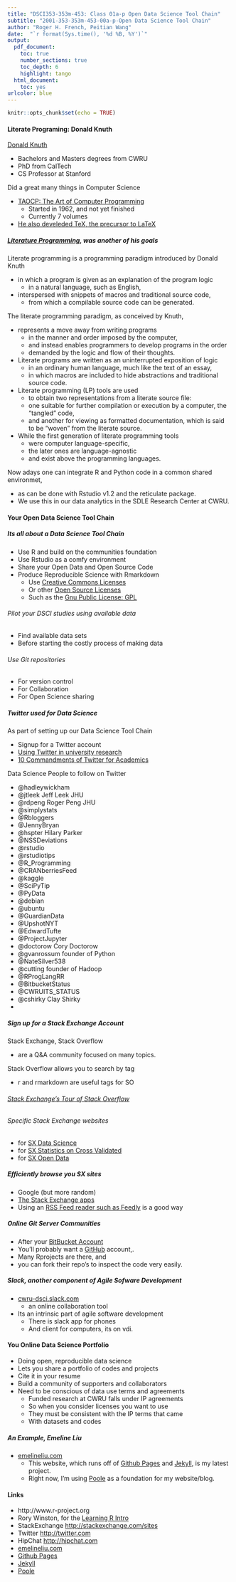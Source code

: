 ```yaml
---
title: "DSCI353-353m-453: Class 01a-p Open Data Science Tool Chain"
subtitle: "2001-353-353m-453-00a-p-Open Data Science Tool Chain"
author: "Roger H. French, Peitian Wang"
date:  "`r format(Sys.time(), '%d %B, %Y')`"
output: 
  pdf_document:
    toc: true
    number_sections: true
    toc_depth: 6
    highlight: tango
  html_document:
    toc: yes
urlcolor: blue
---
```


```r
knitr::opts_chunk$set(echo = TRUE)
```

 \setcounter{section}{1}
 \setcounter{subsection}{1}
 \setcounter{subsubsection}{2}
 
 <!-- 
 How to make comments inside Rmarkdown
# Script Name: My class notes template for Fall 2016
# Purpose: This is a template Rmd file to start a new class from
# Authors: Roger H. French
# License: Creative Commons Attribution-ShareAlike 4.0 International License.
##########
# Latest Changelog Entires:
# v0.00.01 - Filename.Rmd - Roger French started this blank Rmd script
-->

<!-- Or on a single line like this -->

#### Literate Programing: Donald Knuth

[Donald Knuth](https://en.wikipedia.org/wiki/Donald_Knuth)

  - Bachelors and Masters degrees from CWRU
  - PhD from CalTech
  - CS Professor at Stanford
  
Did a great many things in Computer Science

  - [TAOCP: The Art of Computer Programming](https://en.wikipedia.org/wiki/The_Art_of_Computer_Programming)
    - Started in 1962, and not yet finished
    - Currently 7 volumes
  - [He also develeded TeX, the precursor to LaTeX](https://en.wikipedia.org/wiki/TeX)
  
##### [Literature Programming](https://en.wikipedia.org/wiki/Literate_programming), was another of his goals

Literate programming is a programming paradigm introduced by Donald Knuth 

  - in which a program is given as an explanation of the program logic 
    - in a natural language, such as English, 
  - interspersed with snippets of macros and traditional source code, 
    - from which a compilable source code can be generated.

The literate programming paradigm, as conceived by Knuth, 

  - represents a move away from writing programs 
    - in the manner and order imposed by the computer, 
    - and instead enables programmers to develop programs in the order 
    - demanded by the logic and flow of their thoughts. 
  - Literate programs are written as an uninterrupted exposition of logic 
    - in an ordinary human language, much like the text of an essay, 
    - in which macros are included to hide abstractions and traditional source code.
  - Literate programming (LP) tools are used 
    - to obtain two representations from a literate source file: 
    - one suitable for further compilation or execution by a computer, the "tangled" code, 
    - and another for viewing as formatted documentation, which is said to be "woven" from the literate source. 
  - While the first generation of literate programming tools 
    - were computer language-specific, 
    - the later ones are language-agnostic 
    - and exist above the programming languages.

Now adays one can integrate R and Python code in a common shared environmet, 

  - as can be done with Rstudio v1.2 and the reticulate package.
  - We use this in our data analytics in the SDLE Research Center at CWRU. 

#### Your Open Data Science Tool Chain

##### Its all about a Data Science Tool Chain

  * Use R and build on the communities foundation
  * Use Rstudio as a comfy environment
  * Share your Open Data and Open Source Code
  * Produce Reproducible Science with Rmarkdown  
    + Use [Creative Commons Licenses](https://creativecommons.org/)
    + Or other [Open Source Licenses](https://en.wikipedia.org/wiki/Comparison_of_free_and_open-source_software_licenses)
    + Such as the [Gnu Public License: GPL](https://en.wikipedia.org/wiki/GNU_General_Public_License)


###### Pilot your DSCI studies using available data

  * Find available data sets
  * Before starting the costly process of making data

###### Use Git repositories

  * For version control
  * For Collaboration
  * For Open Science sharing


##### Twitter used for Data Science

As part of setting up our Data Science Tool Chain

  * Signup for a Twitter account 
  * [Using Twitter in university research](http://blogs.lse.ac.uk/impactofsocialsciences/files/2011/11/Published-Twitter_Guide_Sept_2011.pdf)
  * [10 Commandments of Twitter for Academics](http://chronicle.com/article/10-Commandments-of-Twitter-for/131813/)

Data Science People to follow on Twitter

  - @hadleywickham 
  - @jtleek Jeff Leek JHU
  - @rdpeng Roger Peng JHU  
  - @simplystats
  - @Rbloggers
  - @JennyBryan 
  - @hspter Hilary Parker
  - @NSSDeviations
  - @rstudio
  - @rstudiotips
  - @R_Programming 
  - @CRANberriesFeed
  - @kaggle
  - @SciPyTip
  - @PyData
  - @debian
  - @ubuntu
  - @GuardianData
  - @UpshotNYT
  - @EdwardTufte
  - @ProjectJupyter
  - @doctorow Cory Doctorow
  - @gvanrossum founder of Python
  - @NateSilver538
  - @cutting  founder of Hadoop
  - @RProgLangRR
  - @BitbucketStatus
  - @CWRUITS_STATUS
  - @cshirky Clay Shirky
  - 

##### Sign up for a Stack Exchange Account

Stack Exchange, Stack Overflow

  * are a Q&A community focused on many topics.  

Stack Overflow allows you to search by tag

  * r and rmarkdown are useful tags for SO

###### [Stack Exchange's Tour of Stack Overflow](http://stackoverflow.com/tour)  

###### Specific Stack Exchange websites

  * for [SX Data Science](https://datascience.stackexchange.com/)                             
  * for [SX Statistics on Cross Validated](http://stats.stackexchange.com/) 
  * for [SX Open Data](http://opendata.stackexchange.com/)             

##### Efficiently browse you SX sites

  * Google (but more random)
  * [The Stack Exchange apps](http://stackapps.com/) 
  * Using an [RSS Feed reader such as Feedly](http://feedly.com/i/latest) is a good way

##### Online Git Server Communities

  * After your [BitBucket Account](http://bitbucket.org) 
  * You'll probably want a [GitHub](http://github.com/) account,.
  * Many Rprojects are there, and 
  * you can fork their repo's to inspect the code very easily.

##### Slack, another component of Agile Sofware Development

  - [cwru-dsci.slack.com](https://cwru-dsci.slack.com/)
    - an online collaboration tool
  - Its an intrinsic part of agile software development
    - There is slack app for phones
    - And client for computers, its on vdi.


#### You Online Data Science Portfolio

  - Doing open, reproducible data science
  - Lets you share a portfolio of codes and projects
  - Cite it in your resume
  - Build a community of supporters and collaborators
  - Need to be conscious of data use terms and agreements
    - Funded research at CWRU falls under IP agreements
    - So when you consider licenses you want to use
    - They must be consistent with the IP terms that came
    - With datasets and codes
  
##### An Example, Emeline Liu

  - [emelineliu.com](http://emelineliu.com/)
    -  This website, which runs off of [Github Pages](https://pages.github.com/) and [Jekyll](https://jekyllrb.com/), is my latest project. 
    - Right now, I'm using [Poole](http://getpoole.com/) as a foundation for my website/blog.

#### Links
 
  - http://www.r-project.org 
  - Rory Winston, for the [Learning R Intro](http://www.theresearchkitchen.com/archives/1017)
  - StackExchange [http://stackexchange.com/sites](http://stackexchange.com/sites)
  - Twitter [http://twitter.com](http://twitter.com)
  - HipChat [http://hipchat.com](http://hipchat.com)
  - [emelineliu.com](http://emelineliu.com/)
  - [Github Pages](https://pages.github.com/) 
  - [Jekyll](https://jekyllrb.com/)
  - [Poole](http://getpoole.com/)
